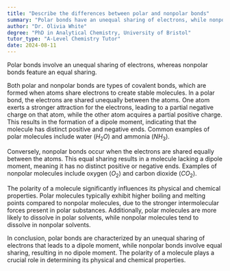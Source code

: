 ```yaml
---
title: "Describe the differences between polar and nonpolar bonds"
summary: "Polar bonds have an unequal sharing of electrons, while nonpolar bonds have an equal sharing."
author: "Dr. Olivia White"
degree: "PhD in Analytical Chemistry, University of Bristol"
tutor_type: "A-Level Chemistry Tutor"
date: 2024-08-11
---
```


Polar bonds involve an unequal sharing of electrons, whereas nonpolar bonds feature an equal sharing.

Both polar and nonpolar bonds are types of covalent bonds, which are formed when atoms share electrons to create stable molecules. In a polar bond, the electrons are shared unequally between the atoms. One atom exerts a stronger attraction for the electrons, leading to a partial negative charge on that atom, while the other atom acquires a partial positive charge. This results in the formation of a dipole moment, indicating that the molecule has distinct positive and negative ends. Common examples of polar molecules include water ($H_2O$) and ammonia ($NH_3$).

Conversely, nonpolar bonds occur when the electrons are shared equally between the atoms. This equal sharing results in a molecule lacking a dipole moment, meaning it has no distinct positive or negative ends. Examples of nonpolar molecules include oxygen ($O_2$) and carbon dioxide ($CO_2$).

The polarity of a molecule significantly influences its physical and chemical properties. Polar molecules typically exhibit higher boiling and melting points compared to nonpolar molecules, due to the stronger intermolecular forces present in polar substances. Additionally, polar molecules are more likely to dissolve in polar solvents, while nonpolar molecules tend to dissolve in nonpolar solvents.

In conclusion, polar bonds are characterized by an unequal sharing of electrons that leads to a dipole moment, while nonpolar bonds involve equal sharing, resulting in no dipole moment. The polarity of a molecule plays a crucial role in determining its physical and chemical properties.
    